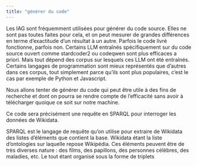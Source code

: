 ```yaml
---
title: "générer du code"
---
```


<!-- une requête en SPARQL permet au stagiaire de vérifier dans le service de requête de Wikidata que le code constitué par l'IA  -->

Les IAG sont fréquemment utilisées pour générer du code source. Elles ne sont pas toutes faites pour cela, et on peut mesurer de grandes différences en terme d'exactitude d'un résultat à un autre. Parfois le code livré fonctionne, parfois non. 
Certains LLM entraînés spécifiquement sur du code source ouvert comme stardcoder2 ou codeqwen sont plus efficaces a priori. Mais tout dépend des corpus sur lesquels ces LLM ont été entraînés. Certains langages de programmation sont mieux représentés que d'autres dans ces corpus, tout simplement parce qu'ils sont plus populaires, c'est le cas par exemple de Python et Javascript. 

Nous allons tenter de générer du code qui peut être utile à des fins de recherche et dont on pourra se rendre compte de l'efficacité sans avoir à télécharger quoique ce soit sur notre machine. 

Ce code sera précisément une requête en SPARQL pour interroger les données de Wikidata. 

SPARQL est le langage de requête qu'on utilise pour extraire de Wikidata des listes d'éléments que contient la base. Wikidata étant la liste d'ontologies sur laquelle repose Wikipédia. Ces éléments peuvent être de très diverses nature : des films, des papillons, des personnes célèbres, des maladies, etc.
Le tout étant organisé sous la forme de triplets 